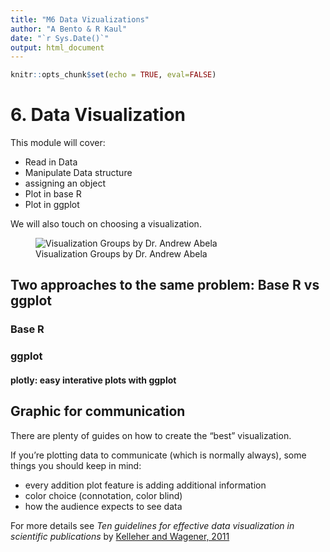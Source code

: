 ```yaml
---
title: "M6 Data Vizualizations"
author: "A Bento & R Kaul"
date: "`r Sys.Date()`"
output: html_document
---
```


```r
knitr::opts_chunk$set(echo = TRUE, eval=FALSE)
```



# 6. Data Visualization

This module will cover:

  - Read in Data
  - Manipulate Data structure 
  - assigning an object
  - Plot in base R
  - Plot in ggplot

We will also touch on choosing a visualization. 


![Visualization Groups by Dr. Andrew Abela](M6_fig.png)

## Two approaches to the same problem: Base R vs ggplot

### Base R

### ggplot

#### plotly: easy interative plots with ggplot

## Graphic for communication

There are plenty of guides on how to create the "best" visualization. 

If you're plotting data to communicate (which is normally always), some things you should keep in mind:

  - every addition plot feature is adding additional information
  - color choice (connotation, color blind)
  - how the audience expects to see data

For more details see <i>Ten guidelines for effective data visualization in scientific publications</i> by [Kelleher and Wagener, 2011](https://doi.org/10.1016/j.envsoft.2010.12.006)
